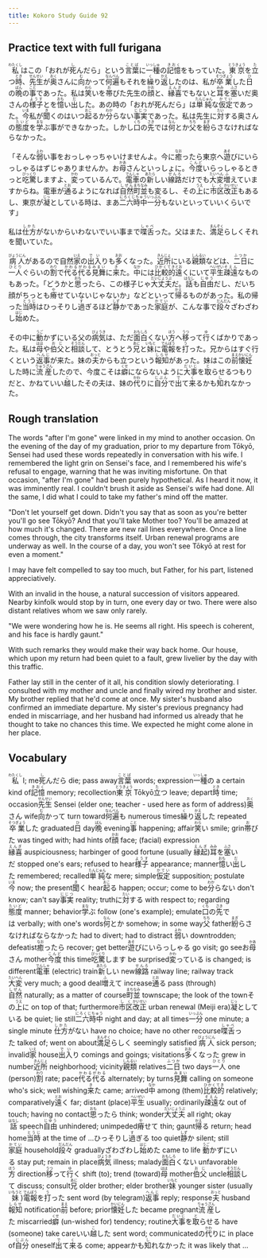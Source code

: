 ```yaml
---
title: Kokoro Study Guide 92
---
```


## Practice text with full furigana

<p>
<ruby><rb>私</rb><rt>わたくし</rt></ruby>はこの「おれが<ruby><rb>死</rb><rt>し</rt></ruby>んだら」という<ruby><rb>言葉</rb><rt>ことば</rt></ruby>に<ruby><rb>一種</rb><rt>いっしゅ</rt></ruby>の<ruby><rb>記憶</rb><rt>きおく</rt></ruby>をもっていた。<ruby><rb>東京</rb><rt>とうきょう</rt></ruby>を<ruby><rb>立</rb><rt>た</rt></ruby>つ<ruby><rb>時</rb><rt>とき</rt></ruby>、<ruby><rb>先生</rb><rt>せんせい</rt></ruby>が<ruby><rb>奥</rb><rt>おく</rt></ruby>さんに<ruby><rb>向</rb><rt>む</rt></ruby>かって<ruby><rb>何遍</rb><rt>なんべん</rt></ruby>もそれを<ruby><rb>繰</rb><rt>く</rt></ruby>り<ruby><rb>返</rb><rt>かえ</rt></ruby>したのは、私が<ruby><rb>卒業</rb><rt>そつぎょう</rt></ruby>した<ruby><rb>日</rb><rt>ひ</rt></ruby>の<ruby><rb>晩</rb><rt>ばん</rt></ruby>の<ruby><rb>事</rb><rt>こと</rt></ruby>であった。私は<ruby><rb>笑</rb><rt>わら</rt></ruby>いを<ruby><rb>帯</rb><rt>お</rt></ruby>びた先生の<ruby><rb>顔</rb><rt>かお</rt></ruby>と、<ruby><rb>縁喜</rb><rt>えんぎ</rt></ruby>でもないと<ruby><rb>耳</rb><rt>みみ</rt></ruby>を<ruby><rb>塞</rb><rt>ふさ</rt></ruby>いだ奥さんの<ruby><rb>様子</rb><rt>ようす</rt></ruby>とを<ruby><rb>憶</rb><rt>おも</rt></ruby>い<ruby><rb>出</rb><rt>だ</rt></ruby>した。あの時の「おれが死んだら」は<ruby><rb>単純</rb><rt>たんじゅん</rt></ruby>な<ruby><rb>仮定</rb><rt>かてい</rt></ruby>であった。<ruby><rb>今</rb><rt>いま</rt></ruby>私が<ruby><rb>聞</rb><rt>き</rt></ruby>くのはいつ<ruby><rb>起</rb><rt>おこ</rt></ruby>るか<ruby><rb>分</rb><rt>わか</rt></ruby>らない<ruby><rb>事実</rb><rt>じじつ</rt></ruby>であった。私は先生に<ruby><rb>対</rb><rt>たい</rt></ruby>する奥さんの<ruby><rb>態度</rb><rt>たいど</rt></ruby>を<ruby><rb>学</rb><rt>まな</rt></ruby>ぶ事ができなかった。しかし<ruby><rb>口</rb><rt>くち</rt></ruby>の<ruby><rb>先</rb><rt>さき</rt></ruby>では<ruby><rb>何</rb><rt>なん</rt></ruby>とか<ruby><rb>父</rb><rt>ちち</rt></ruby>を<ruby><rb>紛</rb><rt>まぎ</rt></ruby>らさなければならなかった。
</p>

<p>
「そんな<ruby><rb>弱</rb><rt>よわ</rt></ruby>い事をおっしゃっちゃいけませんよ。今に<ruby><rb>癒</rb><rt>なお</rt></ruby>ったら東京へ<ruby><rb>遊</rb><rt>あそ</rt></ruby>びにいらっしゃるはずじゃありませんか。お<ruby><rb>母</rb><rt>かあ</rt></ruby>さんといっしょに。<ruby><rb>今度</rb><rt>こんど</rt></ruby>いらっしゃるときっと<ruby><rb>吃驚</rb><rt>びっくり</rt></ruby>しますよ、<ruby><rb>変</rb><rt>かわ</rt></ruby>っているんで。<ruby><rb>電車</rb><rt>でんしゃ</rt></ruby>の<ruby><rb>新</rb><rt>あたら</rt></ruby>しい<ruby><rb>線路</rb><rt>せんろ</rt></ruby>だけでも<ruby><rb>大変</rb><rt>たいへん</rt></ruby><ruby><rb>増</rb><rt>ふ</rt></ruby>えていますからね。電車が<ruby><rb>通</rb><rt>とお</rt></ruby>るようになれば<ruby><rb>自然</rb><rt>しぜん</rt></ruby><ruby><rb>町並</rb><rt>まちなみ</rt></ruby>も変るし、その<ruby><rb>上</rb><rt>うえ</rt></ruby>に<ruby><rb>市区</rb><rt>しく</rt></ruby><ruby><rb>改正</rb><rt>かいせい</rt></ruby>もあるし、東京が<ruby><rb>凝</rb><rt>じっ</rt></ruby>としている時は、まあ<ruby><rb>二六時中</rb><rt>にろくじちゅう</rt></ruby><ruby><rb>一分</rb><rt>いっぷん</rt></ruby>もないといっていいくらいです」
</p>

<p>
私は<ruby><rb>仕方</rb><rt>しかた</rt></ruby>がないからいわないでいい事まで<ruby><rb>喋舌</rb><rt>しゃべ</rt></ruby>った。父はまた、<ruby><rb>満足</rb><rt>まんぞく</rt></ruby>らしくそれを聞いていた。
</p>

<p>
<ruby><rb>病人</rb><rt>びょうにん</rt></ruby>があるので自然<ruby><rb>家</rb><rt>いえ</rt></ruby>の<ruby><rb>出入</rb><rt>でい</rt></ruby>りも<ruby><rb>多</rb><rt>おお</rt></ruby>くなった。<ruby><rb>近所</rb><rt>きんじょ</rt></ruby>にいる<ruby><rb>親類</rb><rt>しんるい</rt></ruby>などは、<ruby><rb>二日</rb><rt>ふつか</rt></ruby>に<ruby><rb>一人</rb><rt>ひとり</rt></ruby>ぐらいの<ruby><rb>割</rb><rt>わり</rt></ruby>で<ruby><rb>代る代る</rb><rt>かわるがわる</rt></ruby><ruby><rb>見舞</rb><rt>みまい</rt></ruby>に<ruby><rb>来</rb><rt>き</rt></ruby>た。<ruby><rb>中</rb><rt>なか</rt></ruby>には<ruby><rb>比較的</rb><rt>ひかくてき</rt></ruby><ruby><rb>遠</rb><rt>とお</rt></ruby>くにいて<ruby><rb>平生</rb><rt>へいぜい</rt></ruby><ruby><rb>疎遠</rb><rt>そえん</rt></ruby>なものもあった。「どうかと<ruby><rb>思</rb><rt>おも</rt></ruby>ったら、この様子じゃ<ruby><rb>大丈夫</rb><rt>だいじょうぶ</rt></ruby>だ。<ruby><rb>話</rb><rt>はなし</rt></ruby>も<ruby><rb>自由</rb><rt>じゆう</rt></ruby>だし、だいち顔がちっとも<ruby><rb>瘠</rb><rt>や</rt></ruby>せていないじゃないか」などといって<ruby><rb>帰</rb><rt>かえ</rt></ruby>るものがあった。私の帰った<ruby><rb>当時</rb><rt>とうじ</rt></ruby>はひっそりし<ruby><rb>過</rb><rt>す</rt></ruby>ぎるほど<ruby><rb>静</rb><rt>しず</rt></ruby>かであった<ruby><rb>家庭</rb><rt>かてい</rt></ruby>が、こんな事で<ruby><rb>段々</rb><rt>だんだん</rt></ruby>ざわざわし<ruby><rb>始</rb><rt>はじ</rt></ruby>めた。
</p>

<p>
その中に<ruby><rb>動</rb><rt>うご</rt></ruby>かずにいる父の<ruby><rb>病気</rb><rt>びょうき</rt></ruby>は、ただ<ruby><rb>面白</rb><rt>おもしろ</rt></ruby>くない<ruby><rb>方</rb><rt>ほう</rt></ruby>へ<ruby><rb>移</rb><rt>うつ</rt></ruby>って<ruby><rb>行</rb><rt>ゆ</rt></ruby>くばかりであった。私は<ruby><rb>母</rb><rt>はは</rt></ruby>や<ruby><rb>伯父</rb><rt>おじ</rt></ruby>と<ruby><rb>相談</rb><rt>そうだん</rt></ruby>して、とうとう<ruby><rb>兄</rb><rt>あに</rt></ruby>と<ruby><rb>妹</rb><rt>いもと</rt></ruby>に<ruby><rb>電報</rb><rt>でんぽう</rt></ruby>を<ruby><rb>打</rb><rt>う</rt></ruby>った。兄からはすぐ行くという<ruby><rb>返事</rb><rt>へんじ</rt></ruby>が来た。妹の<ruby><rb>夫</rb><rt>おっと</rt></ruby>からも立つという<ruby><rb>報知</rb><rt>しらせ</rt></ruby>があった。妹はこの<ruby><rb>前</rb><rt>まえ</rt></ruby><ruby><rb>懐妊</rb><rt>かいにん</rt></ruby>した時に<ruby><rb>流産</rb><rt>りゅうざん</rt></ruby>したので、今度こそは<ruby><rb>癖</rb><rt>くせ</rt></ruby>にならないように<ruby><rb>大事</rb><rt>だいじ</rt></ruby>を<ruby><rb>取</rb><rt>と</rt></ruby>らせるつもりだと、かねていい<ruby><rb>越</rb><rt>こ</rt></ruby>したその夫は、妹の<ruby><rb>代</rb><rt>かわ</rt></ruby>りに<ruby><rb>自分</rb><rt>じぶん</rt></ruby>で<ruby><rb>出</rb><rt>で</rt></ruby>て<ruby><rb>来</rb><rt>く</rt></ruby>るかも<ruby><rb>知</rb><rt>し</rt></ruby>れなかった。
</p>


## Rough translation

The words "after I'm gone" were linked in my mind to another occasion. On the evening of the day of my graduation, prior to my departure from Tōkyō, Sensei had used these words repeatedly in conversation with his wife. I remembered the light grin on Sensei's face, and I remembered his wife's refusal to engage, warning that he was inviting misfortune. On that occasion, "after I'm gone" had been purely hypothetical. As I heard it now, it was imminently real. I couldn't brush it aside as Sensei's wife had done. All the same, I did what I could to take my father's mind off the matter.

"Don't let yourself get down. Didn't you say that as soon as you're better you'll go see Tōkyō? And that you'll take Mother too? You'll be amazed at how much it's changed. There are new rail lines everywhere. Once a line comes through, the city transforms itself. Urban renewal programs are underway as well. In the course of a day, you won't see Tōkyō at rest for even a moment."

I may have felt compelled to say too much, but Father, for his part, listened appreciatively.

With an invalid in the house, a natural succession of visitors appeared. Nearby kinfolk would stop by in turn, one every day or two. There were also distant relatives whom we saw only rarely.

"We were wondering how he is. He seems all right. His speech is coherent, and his face is hardly gaunt."

With such remarks they would make their way back home. Our house, which upon my return had been quiet to a fault, grew livelier by the day with this traffic.

Father lay still in the center of it all, his condition slowly deteriorating. I consulted with my mother and uncle and finally wired my brother and sister. My brother replied that he'd come at once. My sister's husband also confirmed an immediate departure. My sister's previous pregnancy had ended in miscarriage, and her husband had informed us already that he thought to take no chances this time. We expected he might come alone in her place.             


## Vocabulary

<p>
<span class="vocabstudy"><ruby><rb>私</rb><rt>わたくし</rt></ruby>&nbsp;I; me</span><span class="vocabstudy"><ruby><rb>死</rb><rt>し</rt></ruby>んだら&nbsp;die; pass away</span><span class="vocabstudy"><ruby><rb>言葉</rb><rt>ことば</rt></ruby>&nbsp;words; expression</span><span class="vocabstudy"><ruby><rb>一種</rb><rt>いっしゅ</rt></ruby>の&nbsp;a certain kind of</span><span class="vocabstudy"><ruby><rb>記憶</rb><rt>きおく</rt></ruby>&nbsp;memory; recollection</span><span class="vocabstudy"><ruby><rb>東京</rb><rt>とうきょう</rt></ruby>&nbsp;Tōkyō</span><span class="vocabstudy"><ruby><rb>立</rb><rt>た</rt></ruby>つ&nbsp;leave; depart</span><span class="vocabstudy"><ruby><rb>時</rb><rt>とき</rt></ruby>&nbsp;time; occasion</span><span class="vocabstudy"><ruby><rb>先生</rb><rt>せんせい</rt></ruby>&nbsp;Sensei (elder one; teacher - used here as form of address)</span><span class="vocabstudy"><ruby><rb>奥</rb><rt>おく</rt></ruby>さん&nbsp;wife</span><span class="vocabstudy"><ruby><rb>向</rb><rt>む</rt></ruby>かって&nbsp;turn toward</span><span class="vocabstudy"><ruby><rb>何遍</rb><rt>なんべん</rt></ruby>も&nbsp;numerous times</span><span class="vocabstudy"><ruby><rb>繰</rb><rt>く</rt></ruby>り<ruby><rb>返</rb><rt>かえ</rt></ruby>した&nbsp;repeated</span><span class="vocabstudy"><ruby><rb>卒業</rb><rt>そつぎょう</rt></ruby>した&nbsp;graduated</span><span class="vocabstudy"><ruby><rb>日</rb><rt>ひ</rt></ruby>&nbsp;day</span><span class="vocabstudy"><ruby><rb>晩</rb><rt>ばん</rt></ruby>&nbsp;evening</span><span class="vocabstudy"><ruby><rb>事</rb><rt>こと</rt></ruby>&nbsp;happening; affair</span><span class="vocabstudy"><ruby><rb>笑</rb><rt>わら</rt></ruby>い&nbsp;smile; grin</span><span class="vocabstudy"><ruby><rb>帯</rb><rt>お</rt></ruby>びた&nbsp;was tinged with; had hints of</span><span class="vocabstudy"><ruby><rb>顔</rb><rt>かお</rt></ruby>&nbsp;face; (facial) expression</span><span class="vocabstudy"><ruby><rb>縁喜</rb><rt>えんぎ</rt></ruby>&nbsp;auspiciousness; harbinger of good fortune (usually <ruby><rb>縁起</rb><rt>えんぎ</rt></ruby>)</span><span class="vocabstudy"><ruby><rb>耳</rb><rt>みみ</rt></ruby>を<ruby><rb>塞</rb><rt>ふさ</rt></ruby>いだ&nbsp;stopped one's ears; refused to hear</span><span class="vocabstudy"><ruby><rb>様子</rb><rt>ようす</rt></ruby>&nbsp;appearance; manner</span><span class="vocabstudy"><ruby><rb>憶</rb><rt>おも</rt></ruby>い<ruby><rb>出</rb><rt>だ</rt></ruby>した&nbsp;remembered; recalled</span><span class="vocabstudy"><ruby><rb>単純</rb><rt>たんじゅん</rt></ruby>な&nbsp;mere; simple</span><span class="vocabstudy"><ruby><rb>仮定</rb><rt>かてい</rt></ruby>&nbsp;supposition; postulate</span><span class="vocabstudy"><ruby><rb>今</rb><rt>いま</rt></ruby>&nbsp;now; the present</span><span class="vocabstudy"><ruby><rb>聞</rb><rt>き</rt></ruby>く&nbsp;hear</span><span class="vocabstudy"><ruby><rb>起</rb><rt>おこ</rt></ruby>る&nbsp;happen; occur; come to be</span><span class="vocabstudy"><ruby><rb>分</rb><rt>わか</rt></ruby>らない&nbsp;don't know; can't say</span><span class="vocabstudy"><ruby><rb>事実</rb><rt>じじつ</rt></ruby>&nbsp;reality; truth</span><span class="vocabstudy">に<ruby><rb>対</rb><rt>たい</rt></ruby>する&nbsp;with respect to; regarding</span><span class="vocabstudy"><ruby><rb>態度</rb><rt>たいど</rt></ruby>&nbsp;manner; behavior</span><span class="vocabstudy"><ruby><rb>学</rb><rt>まな</rt></ruby>ぶ&nbsp;follow (one's example); emulate</span><span class="vocabstudy"><ruby><rb>口</rb><rt>くち</rt></ruby>の<ruby><rb>先</rb><rt>さき</rt></ruby>では&nbsp;verbally; with one's words</span><span class="vocabstudy"><ruby><rb>何</rb><rt>なん</rt></ruby>とか&nbsp;somehow; in some way</span><span class="vocabstudy"><ruby><rb>父</rb><rt>ちち</rt></ruby>&nbsp;father</span><span class="vocabstudy"><ruby><rb>紛</rb><rt>まぎ</rt></ruby>らさなければならなかった&nbsp;had to divert; had to distract</span>
<span class="vocabstudy"><ruby><rb>弱</rb><rt>よわ</rt></ruby>い&nbsp;downtrodden; defeatist</span><span class="vocabstudy"><ruby><rb>癒</rb><rt>なお</rt></ruby>ったら&nbsp;recover; get better</span><span class="vocabstudy"><ruby><rb>遊</rb><rt>あそ</rt></ruby>びにいらっしゃる&nbsp;go visit; go see</span><span class="vocabstudy">お<ruby><rb>母</rb><rt>かあ</rt></ruby>さん&nbsp;mother</span><span class="vocabstudy"><ruby><rb>今度</rb><rt>こんど</rt></ruby>&nbsp;this time</span><span class="vocabstudy"><ruby><rb>吃驚</rb><rt>びっくり</rt></ruby>します&nbsp;be surprised</span><span class="vocabstudy"><ruby><rb>変</rb><rt>かわ</rt></ruby>っている&nbsp;is changed; is different</span><span class="vocabstudy"><ruby><rb>電車</rb><rt>でんしゃ</rt></ruby>&nbsp;(electric) train</span><span class="vocabstudy"><ruby><rb>新</rb><rt>あたら</rt></ruby>しい&nbsp;new</span><span class="vocabstudy"><ruby><rb>線路</rb><rt>せんろ</rt></ruby>&nbsp;railway line; railway track</span><span class="vocabstudy"><ruby><rb>大変</rb><rt>たいへん</rt></ruby>&nbsp;very much; a good deal</span><span class="vocabstudy"><ruby><rb>増</rb><rt>ふ</rt></ruby>えて&nbsp;increase</span><span class="vocabstudy"><ruby><rb>通</rb><rt>とお</rt></ruby>る&nbsp;pass (through)</span><span class="vocabstudy"><ruby><rb>自然</rb><rt>しぜん</rt></ruby>&nbsp;naturally; as a matter of course</span><span class="vocabstudy"><ruby><rb>町並</rb><rt>まちなみ</rt></ruby>&nbsp;townscape; the look of the town</span><span class="vocabstudy">その<ruby><rb>上</rb><rt>うえ</rt></ruby>に&nbsp;on top of that; furthermore</span><span class="vocabstudy"><ruby><rb>市区</rb><rt>しく</rt></ruby><ruby><rb>改正</rb><rt>かいせい</rt></ruby>&nbsp;urban renewal (Meiji era)</span><span class="vocabstudy"><ruby><rb>凝</rb><rt>じっ</rt></ruby>としている&nbsp;be quiet; lie still</span><span class="vocabstudy"><ruby><rb>二六時中</rb><rt>にろくじちゅう</rt></ruby>&nbsp;night and day; at all times</span><span class="vocabstudy"><ruby><rb>一分</rb><rt>いっぷん</rt></ruby>&nbsp;one minute; a single minute</span>
<span class="vocabstudy"><ruby><rb>仕方</rb><rt>しかた</rt></ruby>がない&nbsp;have no choice; have no other recourse</span><span class="vocabstudy"><ruby><rb>喋舌</rb><rt>しゃべ</rt></ruby>った&nbsp;talked of; went on about</span><span class="vocabstudy"><ruby><rb>満足</rb><rt>まんぞく</rt></ruby>らしく&nbsp;seemingly satisfied</span>
<span class="vocabstudy"><ruby><rb>病人</rb><rt>びょうにん</rt></ruby>&nbsp;sick person; invalid</span><span class="vocabstudy"><ruby><rb>家</rb><rt>いえ</rt></ruby>&nbsp;house</span><span class="vocabstudy"><ruby><rb>出入</rb><rt>でい</rt></ruby>り&nbsp;comings and goings; visitations</span><span class="vocabstudy"><ruby><rb>多</rb><rt>おお</rt></ruby>くなった&nbsp;grew in number</span><span class="vocabstudy"><ruby><rb>近所</rb><rt>きんじょ</rt></ruby>&nbsp;neighborhood; vicinity</span><span class="vocabstudy"><ruby><rb>親類</rb><rt>しんるい</rt></ruby>&nbsp;relatives</span><span class="vocabstudy"><ruby><rb>二日</rb><rt>ふつか</rt></ruby>&nbsp;two days</span><span class="vocabstudy"><ruby><rb>一人</rb><rt>ひとり</rt></ruby>&nbsp;one (person)</span><span class="vocabstudy"><ruby><rb>割</rb><rt>わり</rt></ruby>&nbsp;rate; pace</span><span class="vocabstudy"><ruby><rb>代る代る</rb><rt>かわるがわる</rt></ruby>&nbsp;alternately; by turns</span><span class="vocabstudy"><ruby><rb>見舞</rb><rt>みまい</rt></ruby>&nbsp;calling on someone who's sick; well wishing</span><span class="vocabstudy"><ruby><rb>来</rb><rt>き</rt></ruby>た&nbsp;came; arrived</span><span class="vocabstudy"><ruby><rb>中</rb><rt>なか</rt></ruby>&nbsp;among (them)</span><span class="vocabstudy"><ruby><rb>比較的</rb><rt>ひかくてき</rt></ruby>&nbsp;relatively; comparatively</span><span class="vocabstudy"><ruby><rb>遠</rb><rt>とお</rt></ruby>く&nbsp;far; distant (place)</span><span class="vocabstudy"><ruby><rb>平生</rb><rt>へいぜい</rt></ruby>&nbsp;usually; ordinarily</span><span class="vocabstudy"><ruby><rb>疎遠</rb><rt>そえん</rt></ruby>な&nbsp;out of touch; having no contact</span><span class="vocabstudy"><ruby><rb>思</rb><rt>おも</rt></ruby>ったら&nbsp;think; wonder</span><span class="vocabstudy"><ruby><rb>大丈夫</rb><rt>だいじょうぶ</rt></ruby>&nbsp;all right; okay</span><span class="vocabstudy"><ruby><rb>話</rb><rt>はなし</rt></ruby>&nbsp;speech</span><span class="vocabstudy"><ruby><rb>自由</rb><rt>じゆう</rt></ruby>&nbsp;unhindered; unimpeded</span><span class="vocabstudy"><ruby><rb>瘠</rb><rt>や</rt></ruby>せて&nbsp;thin; gaunt</span><span class="vocabstudy"><ruby><rb>帰</rb><rt>かえ</rt></ruby>る&nbsp;return; head home</span><span class="vocabstudy"><ruby><rb>当時</rb><rt>とうじ</rt></ruby>&nbsp;at the time of ...</span><span class="vocabstudy">ひっそりし<ruby><rb>過</rb><rt>す</rt></ruby>ぎる&nbsp;too quiet</span><span class="vocabstudy"><ruby><rb>静</rb><rt>しず</rt></ruby>か&nbsp;silent; still</span><span class="vocabstudy"><ruby><rb>家庭</rb><rt>かてい</rt></ruby>&nbsp;household</span><span class="vocabstudy"><ruby><rb>段々</rb><rt>だんだん</rt></ruby>&nbsp;gradually</span><span class="vocabstudy">ざわざわし<ruby><rb>始</rb><rt>はじ</rt></ruby>めた&nbsp;came to life</span>
<span class="vocabstudy"><ruby><rb>動</rb><rt>うご</rt></ruby>かずにいる&nbsp;stay put; remain in place</span><span class="vocabstudy"><ruby><rb>病気</rb><rt>びょうき</rt></ruby>&nbsp;illness; malady</span><span class="vocabstudy"><ruby><rb>面白</rb><rt>おもしろ</rt></ruby>くない&nbsp;unfavorable</span><span class="vocabstudy"><ruby><rb>方</rb><rt>ほう</rt></ruby>&nbsp;direction</span><span class="vocabstudy"><ruby><rb>移</rb><rt>うつ</rt></ruby>って<ruby><rb>行</rb><rt>ゆ</rt></ruby>く&nbsp;shift (to); trend (toward)</span><span class="vocabstudy"><ruby><rb>母</rb><rt>はは</rt></ruby>&nbsp;mother</span><span class="vocabstudy"><ruby><rb>伯父</rb><rt>おじ</rt></ruby>&nbsp;uncle</span><span class="vocabstudy"><ruby><rb>相談</rb><rt>そうだん</rt></ruby>して&nbsp;discuss; consult</span><span class="vocabstudy"><ruby><rb>兄</rb><rt>あに</rt></ruby>&nbsp;older brother; elder brother</span><span class="vocabstudy"><ruby><rb>妹</rb><rt>いもと</rt></ruby>&nbsp;younger sister (usually <ruby><rb>妹</rb><rt>いもうと</rt></ruby>)</span><span class="vocabstudy"><ruby><rb>電報</rb><rt>でんぽう</rt></ruby>を<ruby><rb>打</rb><rt>う</rt></ruby>った&nbsp;sent word (by telegram)</span><span class="vocabstudy"><ruby><rb>返事</rb><rt>へんじ</rt></ruby>&nbsp;reply; response</span><span class="vocabstudy"><ruby><rb>夫</rb><rt>おっと</rt></ruby>&nbsp;husband</span><span class="vocabstudy"><ruby><rb>報知</rb><rt>しらせ</rt></ruby>&nbsp;notification</span><span class="vocabstudy"><ruby><rb>前</rb><rt>まえ</rt></ruby>&nbsp;before; prior</span><span class="vocabstudy"><ruby><rb>懐妊</rb><rt>かいにん</rt></ruby>した&nbsp;became pregnant</span><span class="vocabstudy"><ruby><rb>流産</rb><rt>りゅうざん</rt></ruby>した&nbsp;miscarried</span><span class="vocabstudy"><ruby><rb>癖</rb><rt>くせ</rt></ruby>&nbsp;(un-wished for) tendency; routine</span><span class="vocabstudy"><ruby><rb>大事</rb><rt>だいじ</rt></ruby>を<ruby><rb>取</rb><rt>と</rt></ruby>らせる&nbsp;have (someone) take care</span><span class="vocabstudy">いい<ruby><rb>越</rb><rt>こ</rt></ruby>した&nbsp;sent word; communicated</span><span class="vocabstudy">の<ruby><rb>代</rb><rt>かわ</rt></ruby>りに&nbsp;in place of</span><span class="vocabstudy"><ruby><rb>自分</rb><rt>じぶん</rt></ruby>&nbsp;oneself</span><span class="vocabstudy"><ruby><rb>出</rb><rt>で</rt></ruby>て<ruby><rb>来</rb><rt>く</rt></ruby>る&nbsp;come; appear</span><span class="vocabstudy">かも<ruby><rb>知</rb><rt>し</rt></ruby>れなかった&nbsp;it was likely that ...</span>
</p>
